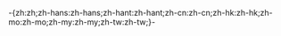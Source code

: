 <includeonly>-{zh:zh;zh-hans:zh-hans;zh-hant:zh-hant;zh-cn:zh-cn;zh-hk:zh-hk;zh-mo:zh-mo;zh-my:zh-my;zh-tw:zh-tw;}-</includeonly><noinclude>{{doc}}</noinclude>
